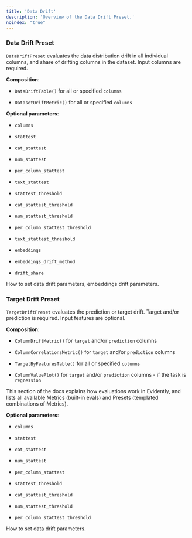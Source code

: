 ```yaml
---
title: 'Data Drift'
description: 'Overview of the Data Drift Preset.'
noindex: "true"
---
```


### Data Drift Preset

`DataDriftPreset` evaluates the data distribution drift in all individual columns, and share of drifting columns in the dataset. Input columns are required.

**Composition**:

* `DataDriftTable()` for all or specified `columns`

* `DatasetDriftMetric()` for all or specified `columns`

**Optional parameters**:

* `columns`

* `stattest`

* `cat_stattest`

* `num_stattest`

* `per_column_stattest`

* `text_stattest`

* `stattest_threshold`

* `cat_stattest_threshold`

* `num_stattest_threshold`

* `per_column_stattest_threshold`

* `text_stattest_threshold`

* `embeddings`

* `embeddings_drift_method`

* `drift_share`

How to set data drift parameters, embeddings drift parameters.

### Target Drift Preset

`TargetDriftPreset` evaluates the prediction or target drift. Target and/or prediction is required. Input features are optional.

**Composition**:

* `ColumnDriftMetric()` for `target` and/or `prediction` columns

* `ColumnCorrelationsMetric()`  for `target` and/or `prediction` columns

* `TargetByFeaturesTable()` for all or specified `columns`

* `ColumnValuePlot()` for `target` and/or `prediction` columns - if the task is `regression`

This section of the docs explains how evaluations work in Evidently, and lists all available Metrics (built-in evals) and Presets (templated combinations of Metrics).

**Optional parameters**:

* `columns`

* `stattest`

* `cat_stattest`

* `num_stattest`

* `per_column_stattest`

* `stattest_threshold`

* `cat_stattest_threshold`

* `num_stattest_threshold`

* `per_column_stattest_threshold`

How to set data drift parameters.